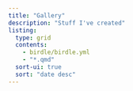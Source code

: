 ```yaml
---
title: "Gallery"
description: "Stuff I've created"
listing:
  type: grid
  contents:
    - birdle/birdle.yml
    - "*.qmd"
  sort-ui: true
  sort: "date desc"
---
```

